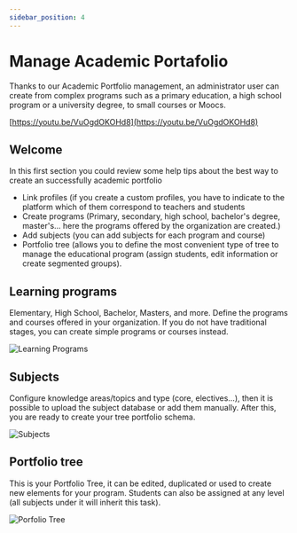 ```yaml
---
sidebar_position: 4
---
```


# Manage Academic Portafolio

Thanks to our Academic Portfolio management, an administrator user can create from complex programs such as a primary education, a high school program or a university degree, to small courses or Moocs.

[https://youtu.be/VuOgdOKOHd8](https://youtu.be/VuOgdOKOHd8)

## Welcome

In this first section you could review some help tips about the best way to create an successfully academic portfolio

- Link profiles (if you create a custom profiles, you have to indicate to the platform which of them correspond to teachers and students
- Create programs (Primary, secondary, high school, bachelor's degree, master's... here the programs offered by the organization are created.)
- Add subjects (you can add subjects for each program and course)
- Portfolio tree (allows you to define the most convenient type of tree to manage the educational program (assign students, edit information or create segmented groups).

## Learning programs
Elementary, High School, Bachelor, Masters, and more. Define the programs and courses offered in your organization. If you do not have traditional stages, you can create simple programs or courses instead.

![Learning Programs](/img/learning_programs.png)

## Subjects
Configure knowledge areas/topics and type (core, electives…), then it is possible to upload the subject database or add them manually. After this, you are ready to create your tree portfolio schema.

![Subjects](/img/subjects.png)

## Portfolio tree
This is your Portfolio Tree, it can be edited, duplicated or used to create new elements for your program. Students can also be assigned at any level (all subjects under it will inherit this task).

![Porfolio Tree](/img/portfolio_tree.png)